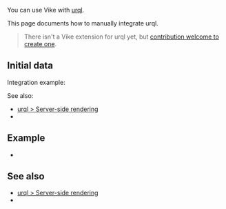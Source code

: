
You can use Vike with [urql](https://formidable.com/open-source/urql/).

This page documents how to manually integrate urql.

> There isn't a <Link href="/extensions">Vike extension</Link> for urql yet, but [contribution welcome to create one](https://github.com/vikejs/vike/issues/1715).


## Initial data

<DataIntegrationIntro toolType="graphql" toolName="urql" />

Integration example:
<DataIntegrationFetch toolName="urql" />

See also:
- [urql > Server-side rendering](https://formidable.com/open-source/urql/docs/advanced/server-side-rendering/)
- <Link href="/data-tools#initial-data" />


## Example
 - <Example timestamp="2024.10" repo="brillout/vike-with-urql" />


## See also

- [urql > Server-side rendering](https://formidable.com/open-source/urql/docs/advanced/server-side-rendering/)
- <Link href="/data-tools#initial-data" />
